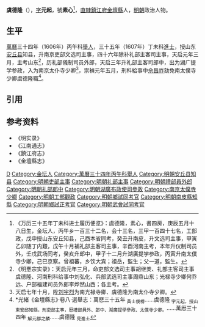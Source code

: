 '''虞德隆'''（{{bd|?||?|catIdx=Y虞}}），[[表字|字]]'''元起'''，號'''素心'''<ref>《万历三十五年丁未科进士履历便览》：虞德隆，素心，書四房，庚辰五月十八日生，金坛人，丙午乡一百三十二名，会十三名，三甲一百四十七名，工部政，戊申授山东安丘知县，己酉本省同考，癸丑升南皮，升文选司主事，甲寅乙卯随丁内艱，戊午十月補礼部主客司主事，辛酉河南主考，本年升仪制司员外，壬戌武场同考，癸亥升郎中，甲子十二月升湖廣提学参政，丙寅升南太僕寺少卿，己巳京察。曾祖蕃，乡饮大宾；祖岳，監生；父一道，監生。</ref>，[[直隸|直隸]][[鎮江府|鎮江府]][[金壇縣|金壇縣]]人，[[明朝|明朝]]政治人物。

== 生平 ==
[[萬曆|萬曆]]三十四年（1606年）丙午科[[舉人|舉人]]，三十五年（1607年）丁未科[[進士|進士]]，授山东[[安丘县|安丘县]]知县，升南京吏部文选司主事，四十六年除补礼部主客司主事，天启元年三月，主考山东<ref>《明憙宗实录》：天启元年三月，命吏部文选司主事胡继羙、礼部主客司主事虞德隆、河南刑科给事中刘弘化、兵部武选司主事周鼎山东；光禄寺少卿何乔远、户部福建司员外郎李烨然山西；各主考。</ref>，历礼部儀制司员外郎，天启三年升礼部主客司郎中，出为湖广提学参政，入为南京太仆寺少卿<ref>天启七年十月，陞[[刘宇烈|刘宇烈]]为南光禄寺卿、虞德隆为南太仆寺少卿。</ref>，崇禎元年五月，刑科給事中[[佘昌祚|佘昌祚]]劾免南太僕寺少卿虞德隆職<ref>*光緒《金壇縣志》·卷八·選舉志：萬厯三十五年 <sub>黃士俊榜</sub>……虞德隆 <sub>字元起，授山東安邱知縣，刑吏部主事，厯禮部員外、郎中、湖廣提學參政、太僕寺少卿。</sub>……萬厯三十四年 <sub>解元鄒之麟</sub>……虞德隆 <sub>見進士</sub></ref>。

==引用==
{{reflist}}

==参考资料==
* 《明实录》
* 《江南通志》
* 《鎮江府志》
* 《金壇縣志》

{{萬曆三十五年丁未科殿試金榜}}

{{Authority control}}

{{DEFAULTSORT:Yu虞}}
[[Category:虞姓|D]]
[[Category:金坛人|Category:金坛人]]
[[Category:萬曆三十四年丙午科舉人|Category:萬曆三十四年丙午科舉人]]
[[Category:明朝安丘县知县|Category:明朝安丘县知县]]
[[Category:明朝吏部主事|Category:明朝吏部主事]]
[[Category:明朝礼部主事|Category:明朝礼部主事]]
[[Category:明朝禮部員外郎|Category:明朝禮部員外郎]]
[[Category:明朝礼部郎中|Category:明朝礼部郎中]]
[[Category:明朝湖廣布政使司參政|Category:明朝湖廣布政使司參政]]
[[Category:南京太僕寺少卿|Category:南京太僕寺少卿]]
[[Category:明朝工部觀政|Category:明朝工部觀政]]
[[Category:明朝鄉試同考官|Category:明朝鄉試同考官]]
[[Category:明朝南皮縣知縣|Category:明朝南皮縣知縣]]
[[Category:明朝鄉試正考官|Category:明朝鄉試正考官]]
[[Category:明朝武會試同考官|Category:明朝武會試同考官]]


{{明朝人小作品}}